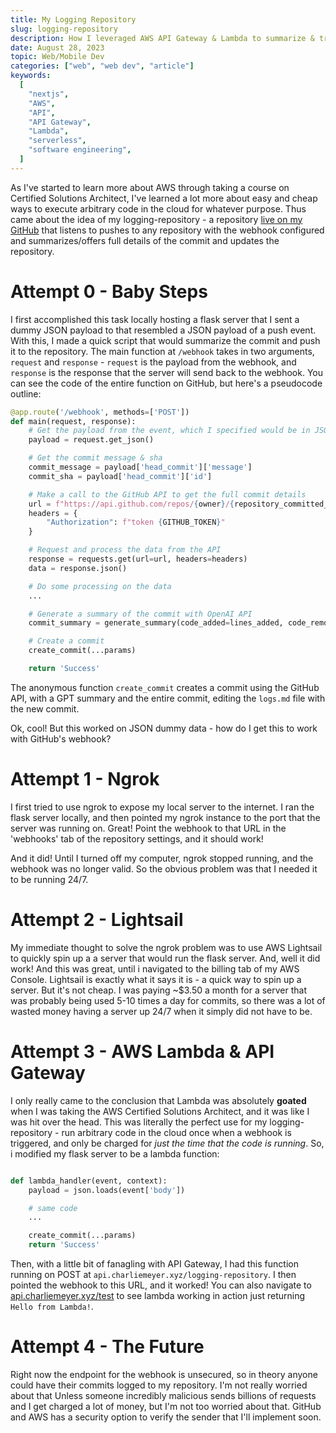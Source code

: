 ```yaml
---
title: My Logging Repository
slug: logging-repository
description: How I leveraged AWS API Gateway & Lambda to summarize & track commits.
date: August 28, 2023
topic: Web/Mobile Dev
categories: ["web", "web dev", "article"]
keywords:
  [
    "nextjs",
    "AWS",
    "API",
    "API Gateway",
    "Lambda",
    "serverless",
    "software engineering",
  ]
---
```


As I've started to learn more about AWS through taking a course on Certified Solutions
Architect, I've learned a lot more about easy and cheap ways to execute arbitrary code
in the cloud for whatever purpose. Thus came about the idea of my logging-repository -
a repository [live on my GitHub](https://github.com/charliemeyer2000/logging-repository)
that listens to pushes to any repository with the webhook configured and summarizes/offers
full details of the commit and updates the repository.

# Attempt 0 - Baby Steps

I first accomplished this task locally hosting a flask server that I sent a dummy
JSON payload to that resembled a JSON payload of a push event. With this, I made a quick script
that would summarize the commit and push it to the repository. The main function at `/webhook`
takes in two arguments, `request` and `response` - `request` is the payload from the webhook,
and `response` is the response that the server will send back to the webhook.
You can see the code of the entire function on GitHub, but here's a pseudocode outline:

```python
@app.route('/webhook', methods=['POST'])
def main(request, response):
    # Get the payload from the event, which I specified would be in JSON
    payload = request.get_json()

    # Get the commit message & sha
    commit_message = payload['head_commit']['message']
    commit_sha = payload['head_commit']['id']

    # Make a call to the GitHub API to get the full commit details
    url = f"https://api.github.com/repos/{owner}/{repository_committed_to}/commits/{commit_sha}"
    headers = {
        "Authorization": f"token {GITHUB_TOKEN}"
    }

    # Request and process the data from the API
    response = requests.get(url=url, headers=headers)
    data = response.json()

    # Do some processing on the data
    ...

    # Generate a summary of the commit with OpenAI API
    commit_summary = generate_summary(code_added=lines_added, code_removed=lines_removed, commit_message=commit_message)

    # Create a commit
    create_commit(...params)

    return 'Success'
```

The anonymous function `create_commit` creates a commit using the GitHub API,
with a GPT summary and the entire commit, editing the
`logs.md` file with the new commit.

Ok, cool! But this worked on JSON dummy data - how do I get this to work with GitHub's webhook?

# Attempt 1 - Ngrok

I first tried to use ngrok to expose my local server to the internet. I ran the flask server locally, and then
pointed my ngrok instance to the port that the server was running on. Great! Point the webhook to that URL
in the 'webhooks' tab of the repository settings, and it should work!

And it did! Until I turned off my computer, ngrok stopped running, and the webhook was no longer valid. So the obvious problem
was that I needed it to be running 24/7.

# Attempt 2 - Lightsail

My immediate thought to solve the ngrok problem was to use AWS Lightsail to quickly spin up a a server that would run the
flask server. And, well it did work! And this was great, until i navigated to the billing tab of my AWS Console. Lightsail
is exactly what it says it is - a quick way to spin up a server. But it's not cheap. I was paying ~$3.50 a month for a server
that was probably being used 5-10 times a day for commits, so there was a lot of wasted money having a server up 24/7 when it
simply did not have to be.

# Attempt 3 - AWS Lambda & API Gateway

I only really came to the conclusion that Lambda was absolutely **goated** when I was taking the AWS Certified Solutions Architect,
and it was like I was hit over the head. This was literally the perfect use for my logging-repository - run arbitrary code in the cloud once when
a webhook is triggered, and only be charged for _just the time that the code is running_. So, i modified my flask server to be a lambda function:

```Python

def lambda_handler(event, context):
    payload = json.loads(event['body'])

    # same code
    ...

    create_commit(...params)
    return 'Success'
```

Then, with a little bit of fanagling with API Gateway, I had this function running on POST at `api.charliemeyer.xyz/logging-repository`.
I then pointed the webhook to this URL, and it worked! You can also navigate to [api.charliemeyer.xyz/test](https://api.charliemeyer.xyz/test) to see lambda working in action just returning
`Hello from Lambda!`.

# Attempt 4 - The Future

Right now the endpoint for the webhook is unsecured, so in theory anyone could have their commits logged to my repository. I'm not really worried about that Unless
someone incredibly malicious sends billions of requests and I get charged a lot of money, but I'm not too worried about that. GitHub and AWS has a security option to verify
the sender that I'll implement soon.
